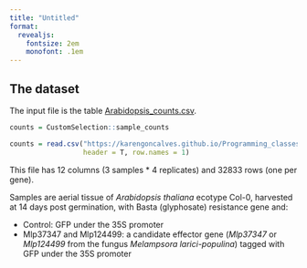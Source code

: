 ```yaml
---
title: "Untitled"
format: 
  revealjs:
    fontsize: 2em
    monofont: .1em
---
```


## The dataset

The input file is the table [Arabidopsis_counts.csv](../../exampleData/Arabidopsis_counts.csv). 


```r
counts = CustomSelection::sample_counts
```

```.r
counts = read.csv("https://karengoncalves.github.io/Programming_classes/exampleData/Arabidopsis_counts.csv",
                  header = T, row.names = 1)
```

This file has 12 columns (3 samples * 4 replicates) and 32833 rows (one per gene).

Samples are aerial tissue of _Arabidopsis thaliana_ ecotype Col-0, harvested at 14 days post germination, with Basta (glyphosate) resistance gene and:

- Control: GFP under the 35S promoter
- Mlp37347 and Mlp124499: a candidate effector gene (*Mlp37347* or *Mlp124499* from the fungus *Melampsora larici-populina*) tagged with GFP under the 35S promoter

